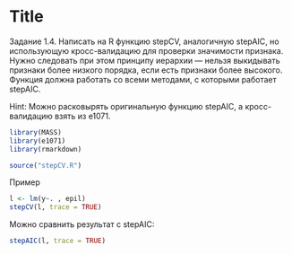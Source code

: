 Title
========================================================
Задание 1.4. Написать на R функцию stepCV, аналогичную stepAIC, но использующую кросс-валидацию для проверки значимости признака. Нужно следовать при этом принципу иерархии — нельзя выкидывать признаки более низкого порядка, если есть признаки более высокого. Функция должна работать со всеми методами, с которыми работает stepAIC.

Hint: Можно расковырять оригинальную функцию stepAIC, а кросс-валидацию взять из e1071.

```r
library(MASS)
library(e1071)
library(rmarkdown)
```

```r
source("stepCV.R")
```

Пример

```r
l <- lm(y~. , epil)
stepCV(l, trace = TRUE)
```

Можно сравнить результат с stepAIC:
```r
stepAIC(l, trace = TRUE)
```
